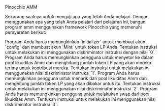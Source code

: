 
<ChallengeTitle>Pinocchio AMM</ChallengeTitle>

Sekarang saatnya untuk menguji apa yang telah Anda pelajari. Dengan menggunakan apa yang telah Anda pelajari dari pelajaran ini, bangun program amm menggunakan framework Pinocchio yang memenuhi persyaratan berikut:

<RequirementList>
  <Requirement title="Tantangan 1: Membuat akun `Config` ">
    Program Anda harus memungkinkan `initializer` untuk membuat akun `config` dan membuat akun `Mint` untuk token LP Anda. Tentukan instruksi untuk melakukan ini menggunakan diskriminator instruksi dengan nilai `0`.
  </Requirement>

  <Requirement title="Tantangan 2: Menyetor ke dalam Amm">
    Program Anda harus memungkinkan pengguna untuk menyetor ke dalam pool likuiditas Amm dan menghitung jumlah token LP yang akan mereka terima untuk kontribusi mereka. Tentukan instruksi untuk melakukan ini menggunakan nilai diskriminator instruksi `1`.
  </Requirement>

  <Requirement title="Tantangan 3: Menarik dari Amm">
    Program Anda harus memungkinkan pengguna untuk menarik dari pool likuiditas Amm dan menghitung jumlah token LP yang akan dibakar untuk itu. Tentukan instruksi untuk melakukan ini menggunakan nilai diskriminator instruksi `2`.
  </Requirement>

  <Requirement title="Tantangan 4: Swap di dalam Amm">
    Program Anda harus memungkinkan pengguna untuk melakukan swap dari pool likuiditas Amm. Tentukan instruksi untuk melakukan ini menggunakan nilai diskriminator instruksi `3`.
  </Requirement>
</RequirementList>
